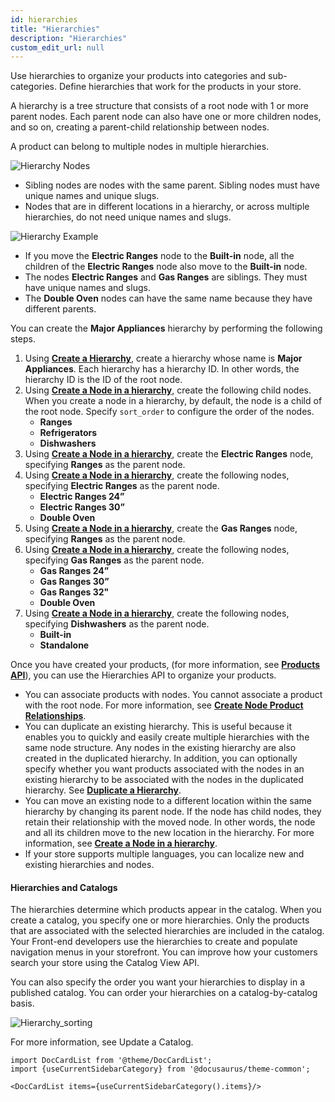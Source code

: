 ```yaml
---
id: hierarchies
title: "Hierarchies"
description: "Hierarchies"
custom_edit_url: null
---
```




Use hierarchies to organize your products into categories and sub-categories. Define hierarchies that work for the products in your store.

A hierarchy is a tree structure that consists of a root node with 1 or more parent nodes. Each parent node can also have one or more children nodes, and so on, creating a parent-child relationship between nodes.

A product can belong to multiple nodes in multiple hierarchies.

![Hierarchy Nodes](/assets/heirarchynodes.png)

- Sibling nodes are nodes with the same parent. Sibling nodes must have unique names and unique slugs.
- Nodes that are in different locations in a hierarchy, or across multiple hierarchies, do not need unique names and slugs.

![Hierarchy Example](/assets/hierarchexample.png)

- If you move the **Electric Ranges** node to the **Built-in** node, all the children of the **Electric Ranges** node also move to the **Built-in** node.
- The nodes **Electric Ranges** and **Gas Ranges** are siblings. They must have unique names and slugs.
- The **Double Oven** nodes can have the same name because they have different parents.

You can create the **Major Appliances** hierarchy by performing the following steps.

1. Using [**Create a Hierarchy**](#tag/Hierarchies/operation/createHierarchy), create a hierarchy whose name is **Major Appliances**. Each hierarchy has a hierarchy ID. In other words, the hierarchy ID is the ID of the root node.
1. Using [**Create a Node in a hierarchy**](#tag/nodes/operation/createNode), create the following child nodes. When you create a node in a hierarchy, by default, the node is a child of the root node. Specify `sort_order` to configure the order of the nodes.
   - **Ranges**
   - **Refrigerators**
   - **Dishwashers**
1. Using [**Create a Node in a hierarchy**](#tag/nodes/operation/createNode), create the **Electric Ranges** node, specifying **Ranges** as the parent node.
1. Using [**Create a Node in a hierarchy**](#tag/nodes/operation/createNode), create the following nodes, specifying **Electric Ranges** as the parent node.
   - **Electric Ranges 24ˮ**
   - **Electric Ranges 30ˮ**
   - **Double Oven**
1. Using [**Create a Node in a hierarchy**](#tag/nodes/operation/createNode), create the **Gas Ranges** node, specifying **Ranges** as the parent node.
1. Using [**Create a Node in a hierarchy**](#tag/nodes/operation/createNode), create the following nodes, specifying **Gas Ranges** as the parent node.
   - **Gas Ranges 24ˮ**
   - **Gas Ranges 30ˮ**
   - **Gas Ranges 32"**
   - **Double Oven**
1. Using [**Create a Node in a hierarchy**](#tag/nodes/operation/createNode), create the following nodes, specifying **Dishwashers** as the parent node.
    - **Built-in**
    - **Standalone**

Once you have created your products, (for more information, see [**Products API**](#tag/Products)), you can use the Hierarchies API to organize your products. 

- You can associate products with nodes. You cannot associate a product with the root node. For more information, see [**Create Node Product Relationships**](#tag/paths/nodes/relationships/parent/put).
- You can duplicate an existing hierarchy. This is useful because it enables you to quickly and easily create multiple hierarchies with the same node structure. Any nodes in the existing hierarchy are also created in the duplicated hierarchy. In addition, you can optionally specify whether you want products associated with the nodes in an existing hierarchy to be associated with the nodes in the duplicated hierarchy. See [**Duplicate a Hierarchy**](#tag/Hierarchies/operation/duplicateHierarchy).
- You can move an existing node to a different location within the same hierarchy by changing its parent node. If the node has child nodes, they retain their relationship with the moved node. In other words, the node and all its children move to the new location in the hierarchy. For more information, see [**Create a Node in a hierarchy**](#tag/nodes/operation/createNode).
- If your store supports multiple languages, you can localize new and existing hierarchies and nodes.

#### Hierarchies and Catalogs

The hierarchies determine which products appear in the catalog. When you create a catalog, you specify one or more hierarchies. Only the products that are associated with the selected hierarchies are included in the catalog. Your Front-end developers use the hierarchies to create and populate navigation menus in your storefront. You can improve how your customers search your store using the Catalog View API.

You can also specify the order you want your hierarchies to display in a published catalog. You can order your hierarchies on a catalog-by-catalog basis.

![Hierarchy_sorting](/assets/hierarchy_sorting.png)

For more information, see Update a Catalog.




```mdx-code-block
import DocCardList from '@theme/DocCardList';
import {useCurrentSidebarCategory} from '@docusaurus/theme-common';

<DocCardList items={useCurrentSidebarCategory().items}/>
```
      